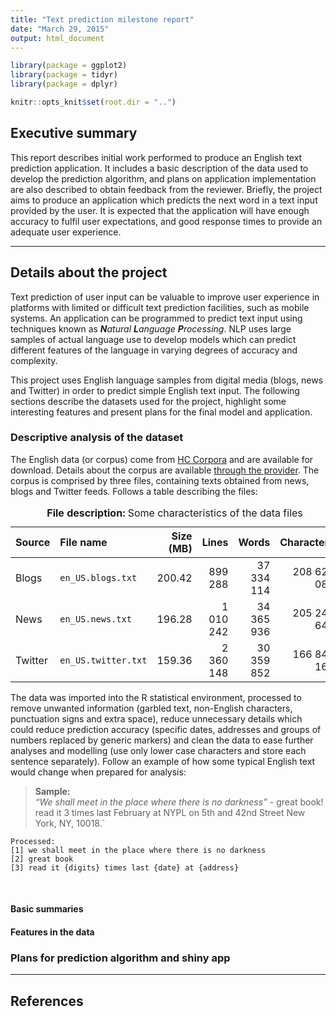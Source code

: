 ```yaml
---
title: "Text prediction milestone report"
date: "March 29, 2015"
output: html_document
---
```



```r
library(package = ggplot2)
library(package = tidyr)
library(package = dplyr)

knitr::opts_knit$set(root.dir = "..")
```

## Executive summary

This report describes initial work performed to produce an English text prediction application.
It includes a basic description of the data used to develop the prediction algorithm,
and plans on application implementation are also described to obtain feedback from the reviewer.
Briefly, the project aims to produce an application which predicts the next word in a text input provided by the user.
It is expected that the application will have enough accuracy to fulfil user expectations,
and good response times to provide an adequate user experience.

---

## Details about the project

Text prediction of user input can be valuable to improve user experience in platforms with limited or difficult text prediction facilities,
such as mobile systems.
An application can be programmed to predict text input using techniques known as _**N**atural **L**anguage **P**rocessing_.
NLP uses large samples of actual language use to develop models
which can predict different features of the language in varying degrees of accuracy and complexity.

This project uses English language samples from digital media (blogs, news and Twitter)
in order to predict simple English text input.
The following sections describe the datasets used for the project,
highlight some interesting features and
present plans for the final model and application.




### Descriptive analysis of the dataset

The English data (or corpus) come from [HC Corpora](http://www.corpora.heliohost.org/) and are available for download.
Details about the corpus are available [through the provider](http://www.corpora.heliohost.org/aboutcorpus.html).
The corpus is comprised by three files, containing texts obtained from news, blogs and Twitter feeds.
Follows a table describing the files:

--------------------------------------------------------------------------------
Source   File name               Size (MB)     Lines        Words     Characters
-------- --------------------- ----------- --------- ------------ --------------
Blogs     `en_US.blogs.txt`      200.42      899 288   37 334 114    208 623 085

News      `en_US.news.txt`       196.28    1 010 242   34 365 936    205 243 643

Twitter   `en_US.twitter.txt`    159.36    2 360 148   30 359 852    166 843 164
--------------------------------------------------------------------------------

Table: **File description:** Some characteristics of the data files


The data was imported into the R statistical environment,
processed to remove unwanted information
(garbled text, non-English characters, punctuation signs and extra space),
reduce unnecessary details which could reduce prediction accuracy
(specific dates, addresses and groups of numbers replaced by generic markers)
and clean the data to ease further analyses and modelling
(use only lower case characters and store each sentence separately).
Follow an example of how some typical English text would change when prepared for analysis:

> **Sample:**  
> _"We shall meet in the place where there is no darkness"_
> - great book! read it 3 times last February
> at NYPL on 5th and 42nd Street New York, NY, 10018.`

```
Processed:
[1] we shall meet in the place where there is no darkness
[2] great book
[3] read it {digits} times last {date} at {address}
```

</br>




#### Basic summaries


#### Features in the data



### Plans for prediction algorithm and shiny app

---

## References
